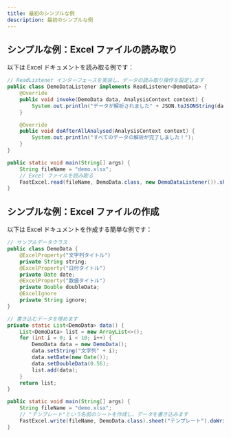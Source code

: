 ```yaml
---
title: 最初のシンプルな例
description: 最初のシンプルな例
---
```



## シンプルな例：Excel ファイルの読み取り

以下は Excel ドキュメントを読み取る例です：
```java
// ReadListener インターフェースを実装し、データの読み取り操作を設定します
public class DemoDataListener implements ReadListener<DemoData> {
    @Override
    public void invoke(DemoData data, AnalysisContext context) {
        System.out.println("データが解析されました" + JSON.toJSONString(data));
    }

    @Override
    public void doAfterAllAnalysed(AnalysisContext context) {
        System.out.println("すべてのデータの解析が完了しました！");
    }
}

public static void main(String[] args) {
    String fileName = "demo.xlsx";
    // Excel ファイルを読み取る
    FastExcel.read(fileName, DemoData.class, new DemoDataListener()).sheet().doRead();
}
```

## シンプルな例：Excel ファイルの作成

以下は Excel ドキュメントを作成する簡単な例です：
```java
// サンプルデータクラス
public class DemoData {
    @ExcelProperty("文字列タイトル")
    private String string;
    @ExcelProperty("日付タイトル")
    private Date date;
    @ExcelProperty("数値タイトル")
    private Double doubleData;
    @ExcelIgnore
    private String ignore;
}

// 書き込むデータを埋めます
private static List<DemoData> data() {
    List<DemoData> list = new ArrayList<>();
    for (int i = 0; i < 10; i++) {
        DemoData data = new DemoData();
        data.setString("文字列" + i);
        data.setDate(new Date());
        data.setDoubleData(0.56);
        list.add(data);
    }
    return list;
}

public static void main(String[] args) {
    String fileName = "demo.xlsx";
    // "テンプレート"という名前のシートを作成し、データを書き込みます
    FastExcel.write(fileName, DemoData.class).sheet("テンプレート").doWrite(data());
}
```